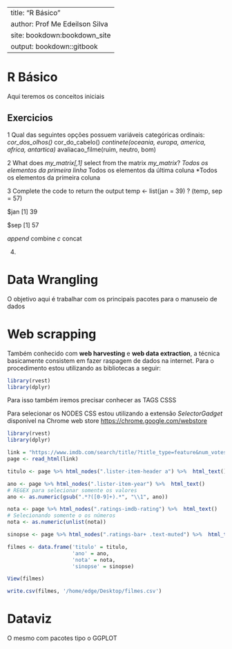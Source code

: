


---
title:  "R Básico"
author: Prof Me Edeilson Silva 
site: bookdown:bookdown_site
output: bookdown::gitbook
---

# R Básico

Aqui teremos os conceitos iniciais


## Exercicios 

1 Qual das seguintes opções possuem variáveis categóricas ordinais:
*cor_dos_olhos()
*cor_do_cabelo()
*continete(oceania, europa, america, africa, antartica)
*avaliacao_filme(ruim, neutro, bom)


2 What does _my_matrix[,1]_ select  from the matrix _my_matrix_? 
*Todos os elementos da primeira linha
*Todos os elementos da última coluna
*Todos os elementos da primeira coluna


3 Complete the code to return the output 
temp <- list(jan = 39)
? (temp, sep = 57)

$jan
[1] 39

$sep
[1] 57

*append
*combine
*c
*concat

4.




# Data Wrangling

O objetivo aqui é trabalhar com os principais pacotes para o manuseio de dados

# Web scrapping

Também conhecido com **web harvesting** e **web data extraction**, a técnica basicamente consistem em fazer raspagem de dados na internet. Para o procedimento estou utilizando as bibliotecas a seguir:

```r
library(rvest)
library(dplyr)
```

Para isso também iremos precisar conhecer as TAGS CSSS

Para selecionar os NODES CSS estou utilizando a extensão *SelectorGadget* disponível na Chrome web store <https://chrome.google.com/webstore>


```r
library(rvest)
library(dplyr)

link = "https://www.imdb.com/search/title/?title_type=feature&num_votes=25000,&genres=comedy"
page <- read_html(link)

titulo <- page %>% html_nodes(".lister-item-header a") %>%  html_text()

ano <- page %>% html_nodes(".lister-item-year") %>%  html_text()
# REGEX para selecionar somente os valores
ano <- as.numeric(gsub(".*?([0-9]+).*", "\\1", ano)) 

nota <- page %>% html_nodes(".ratings-imdb-rating") %>%  html_text()
# Selecionando somente o os números
nota <- as.numeric(unlist(nota)) 

sinopse <- page %>% html_nodes(".ratings-bar+ .text-muted") %>%  html_text()

filmes <- data.frame('titulo' = titulo,
                     'ano' = ano, 
                     'nota' = nota,
                     'sinopse' = sinopse)

View(filmes)

write.csv(filmes, '/home/edge/Desktop/filmes.csv')

```
























# Dataviz

O mesmo com pacotes tipo o GGPLOT



```r


```





